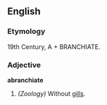 ==English==
===Etymology===
19th Century, A + BRANCHIATE.
===Adjective===
'''abranchiate'''
#''(Zoology)'' Without [[gills]].